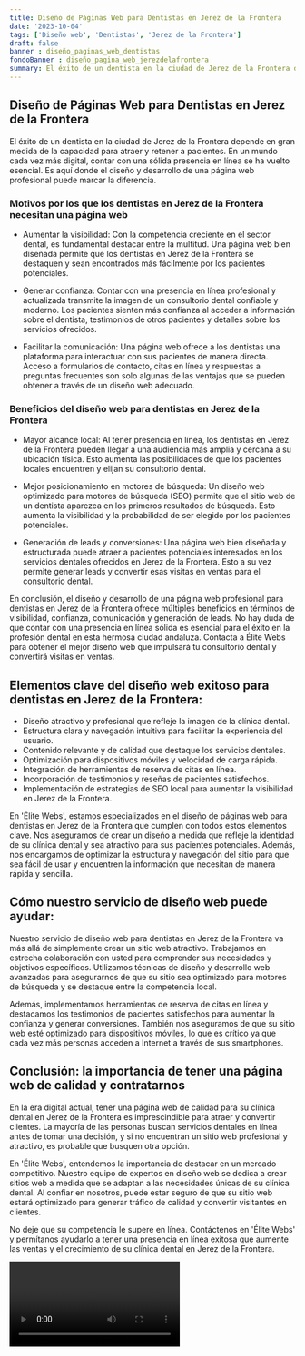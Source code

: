 ```yaml
---
title: Diseño de Páginas Web para Dentistas en Jerez de la Frontera
date: '2023-10-04'
tags: ['Diseño web', 'Dentistas', 'Jerez de la Frontera']
draft: false
banner : diseño_paginas_web_dentistas
fondoBanner : diseño_pagina_web_jerezdelafrontera
summary: El éxito de un dentista en la ciudad de Jerez de la Frontera depende en gran medida de la capacidad para atraer y retener a pacientes. En un mundo cada vez más digital, contar con una sólida presencia en línea se ha vuelto esencial. Es aquí donde el diseño y desarrollo de una página web profesional puede marcar la diferencia.
---
```


## Diseño de Páginas Web para Dentistas en Jerez de la Frontera

El éxito de un dentista en la ciudad de Jerez de la Frontera depende en gran medida de la capacidad para atraer y retener a pacientes. En un mundo cada vez más digital, contar con una sólida presencia en línea se ha vuelto esencial. Es aquí donde el diseño y desarrollo de una página web profesional puede marcar la diferencia.

### Motivos por los que los dentistas en Jerez de la Frontera necesitan una página web

- Aumentar la visibilidad: Con la competencia creciente en el sector dental, es fundamental destacar entre la multitud. Una página web bien diseñada permite que los dentistas en Jerez de la Frontera se destaquen y sean encontrados más fácilmente por los pacientes potenciales.

- Generar confianza: Contar con una presencia en línea profesional y actualizada transmite la imagen de un consultorio dental confiable y moderno. Los pacientes sienten más confianza al acceder a información sobre el dentista, testimonios de otros pacientes y detalles sobre los servicios ofrecidos.

- Facilitar la comunicación: Una página web ofrece a los dentistas una plataforma para interactuar con sus pacientes de manera directa. Acceso a formularios de contacto, citas en línea y respuestas a preguntas frecuentes son solo algunas de las ventajas que se pueden obtener a través de un diseño web adecuado.

### Beneficios del diseño web para dentistas en Jerez de la Frontera

- Mayor alcance local: Al tener presencia en línea, los dentistas en Jerez de la Frontera pueden llegar a una audiencia más amplia y cercana a su ubicación física. Esto aumenta las posibilidades de que los pacientes locales encuentren y elijan su consultorio dental.

- Mejor posicionamiento en motores de búsqueda: Un diseño web optimizado para motores de búsqueda (SEO) permite que el sitio web de un dentista aparezca en los primeros resultados de búsqueda. Esto aumenta la visibilidad y la probabilidad de ser elegido por los pacientes potenciales.

- Generación de leads y conversiones: Una página web bien diseñada y estructurada puede atraer a pacientes potenciales interesados en los servicios dentales ofrecidos en Jerez de la Frontera. Esto a su vez permite generar leads y convertir esas visitas en ventas para el consultorio dental.

En conclusión, el diseño y desarrollo de una página web profesional para dentistas en Jerez de la Frontera ofrece múltiples beneficios en términos de visibilidad, confianza, comunicación y generación de leads. No hay duda de que contar con una presencia en línea sólida es esencial para el éxito en la profesión dental en esta hermosa ciudad andaluza. Contacta a Élite Webs para obtener el mejor diseño web que impulsará tu consultorio dental y convertirá visitas en ventas.

<GifSeo />

<Cta />

## Elementos clave del diseño web exitoso para dentistas en Jerez de la Frontera:

- Diseño atractivo y profesional que refleje la imagen de la clínica dental.
- Estructura clara y navegación intuitiva para facilitar la experiencia del usuario.
- Contenido relevante y de calidad que destaque los servicios dentales.
- Optimización para dispositivos móviles y velocidad de carga rápida.
- Integración de herramientas de reserva de citas en línea.
- Incorporación de testimonios y reseñas de pacientes satisfechos.
- Implementación de estrategias de SEO local para aumentar la visibilidad en Jerez de la Frontera.

En 'Élite Webs', estamos especializados en el diseño de páginas web para dentistas en Jerez de la Frontera que cumplen con todos estos elementos clave. Nos aseguramos de crear un diseño a medida que refleje la identidad de su clínica dental y sea atractivo para sus pacientes potenciales. Además, nos encargamos de optimizar la estructura y navegación del sitio para que sea fácil de usar y encuentren la información que necesitan de manera rápida y sencilla.

## Cómo nuestro servicio de diseño web puede ayudar:

Nuestro servicio de diseño web para dentistas en Jerez de la Frontera va más allá de simplemente crear un sitio web atractivo. Trabajamos en estrecha colaboración con usted para comprender sus necesidades y objetivos específicos. Utilizamos técnicas de diseño y desarrollo web avanzadas para asegurarnos de que su sitio sea optimizado para motores de búsqueda y se destaque entre la competencia local.

Además, implementamos herramientas de reserva de citas en línea y destacamos los testimonios de pacientes satisfechos para aumentar la confianza y generar conversiones. También nos aseguramos de que su sitio web esté optimizado para dispositivos móviles, lo que es crítico ya que cada vez más personas acceden a Internet a través de sus smartphones.

## Conclusión: la importancia de tener una página web de calidad y contratarnos

En la era digital actual, tener una página web de calidad para su clínica dental en Jerez de la Frontera es imprescindible para atraer y convertir clientes. La mayoría de las personas buscan servicios dentales en línea antes de tomar una decisión, y si no encuentran un sitio web profesional y atractivo, es probable que busquen otra opción.

En 'Élite Webs', entendemos la importancia de destacar en un mercado competitivo. Nuestro equipo de expertos en diseño web se dedica a crear sitios web a medida que se adaptan a las necesidades únicas de su clínica dental. Al confiar en nosotros, puede estar seguro de que su sitio web estará optimizado para generar tráfico de calidad y convertir visitantes en clientes.

No deje que su competencia le supere en línea. Contáctenos en 'Élite Webs' y permítanos ayudarlo a tener una presencia en línea exitosa que aumente las ventas y el crecimiento de su clínica dental en Jerez de la Frontera.

<Video />

<CtaBot job='Dentistas' city='Jerez de la Frontera'/>

<Gmaps query='Jerez de la Frontera+españa+maps' />
